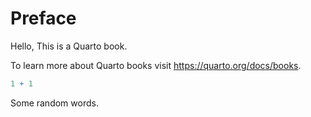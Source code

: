 # Preface {.unnumbered}

Hello, This is a Quarto book.

To learn more about Quarto books visit <https://quarto.org/docs/books>.

```r
1 + 1
```

Some random words.